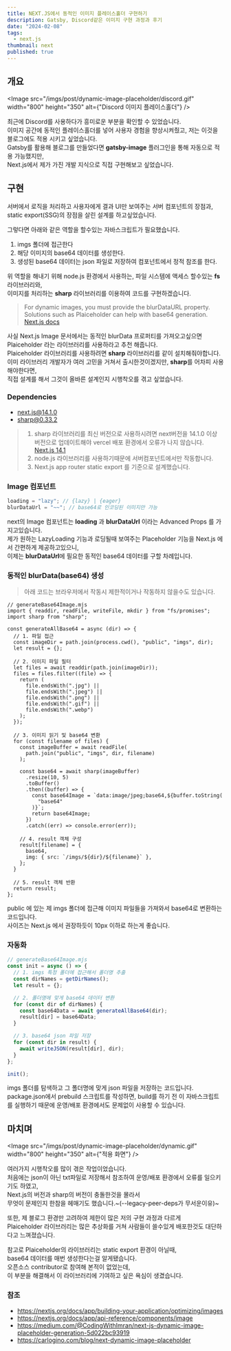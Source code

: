 ```yaml
---
title: NEXT.JS에서 동적인 이미지 플레이스홀더 구현하기
description: Gatsby, Discord같은 이미지 구현 과정과 후기
date: "2024-02-08"
tags:
  - next.js
thumbnail: next
published: true
---
```


## 개요

<Image
  src="/imgs/post/dynamic-image-placeholder/discord.gif"
  width="800"
  height="350"
  alt={"Discord 이미지 플레이스홀더"}
/>

최근에 Discord를 사용하다가 흥미로운 부분을 확인할 수 있었습니다.\
이미지 공간에 동적인 플레이스홀더를 넣어 사용자 경험을 향상시켜줬고, 저는 이것을 블로그에도 적용 시키고 싶었습니다.\
Gatsby를 활용해 블로그를 만들었다면 **gatsby-image** 플러그인을 통해 자동으로 적용 가능했지만,\
Next.js에서 제가 가진 개발 지식으로 직접 구현해보고 싶었습니다.

## 구현

서버에서 로직을 처리하고 사용자에게 결과 UI만 보여주는 서버 컴포넌트의 장점과,\
static export(SSG)의 장점을 살린 설계를 하고싶었습니다.

그렇다면 아래와 같은 역할을 할수있는 자바스크립트가 필요했습니다.

1. imgs 폴더에 접근한다
2. 해당 이미지의 base64 데이터를 생성한다.
3. 생성된 base64 데이터는 json 파일로 저장하여 컴포넌트에서 정적 참조를 한다.

위 역할을 해내기 위해 node.js 환경에서 사용하는, 파일 시스템에 액세스 할수있는 **fs** 라이브러리와,\
이미지를 처리하는 **sharp** 라이브러리를 이용하여 코드를 구현하겠습니다.

> For dynamic images, you must provide the blurDataURL property. Solutions such as Plaiceholder can help with base64 generation.\
> [Next.js docs](https://nextjs.org/docs/app/api-reference/components/image#placeholder)

사실 Next.js Image 문서에서는 동적인 blurData 프로퍼티를 가져오고싶으면 Plaiceholder 라는 라이브러리를 사용하라고 추천 해줍니다.\
Plaiceholder 라이브러리를 사용하려면 **sharp** 라이브러리를 같이 설치해줘야합니다.\
이미 라이브러리 개발자가 여러 고민을 거쳐서 출시한것이겠지만, **sharp**를 어차피 사용해야한다면,\
직접 설계를 해서 그것이 올바른 설계인지 시행착오를 겪고 싶었습니다.

### Dependencies

- next.js@14.1.0
- sharp@0.33.2

> 1. sharp 라이브러리를 최신 버전으로 사용하시려면 next버전을 14.1.0 이상 버전으로 업데이트해야 vercel 배포 환경에서 오류가 나지 않습니다. [Next.js 14.1](https://nextjs.org/blog/next-14-1)
> 2. node.js 라이브러리를 사용하기때문에 서버컴포넌트에서만 작동합니다.
> 3. Next.js app router static export 를 기준으로 설계했습니다.

### Image 컴포넌트

```js
loading = "lazy"; // {lazy} | {eager}
blurDataUrl = "~~"; // base64로 인코딩된 이미지만 가능
```

next의 Image 컴포넌트는 **loading** 과 **blurDataUrl** 이라는 Advanced Props 를 가지고있습니다.\
제가 원하는 LazyLoading 기능과 로딩될때 보여주는 Placeholder 기능을 Next.js 에서 간편하게 제공하고있으니,\
이제는 **blurDataUrl**에 필요한 동적인 base64 데이터를 구할 차례입니다.

### 동적인 blurData(base64) 생성

> 아래 코드는 브라우저에서 작동시 제한적이거나 작동하지 않을수도 있습니다.

```JS
// generateBase64Image.mjs
import { readdir, readFile, writeFile, mkdir } from "fs/promises";
import sharp from "sharp";

const generateAllBase64 = async (dir) => {
  // 1. 파일 접근
  const imageDir = path.join(process.cwd(), "public", "imgs", dir);
  let result = {};

  // 2. 이미지 파일 필터
  let files = await readdir(path.join(imageDir));
  files = files.filter((file) => {
    return (
      file.endsWith(".jpg") ||
      file.endsWith(".jpeg") ||
      file.endsWith(".png") ||
      file.endsWith(".gif") ||
      file.endsWith(".webp")
    );
  });

  // 3. 이미지 읽기 및 base64 변환
  for (const filename of files) {
    const imageBuffer = await readFile(
      path.join("public", "imgs", dir, filename)
    );

    const base64 = await sharp(imageBuffer)
      .resize(10, 5)
      .toBuffer()
      .then((buffer) => {
        const base64Image = `data:image/jpeg;base64,${buffer.toString(
          "base64"
        )}`;
        return base64Image;
      })
      .catch((err) => console.error(err));

    // 4. result 객체 구성
    result[filename] = {
      base64,
      img: { src: `/imgs/${dir}/${filename}` },
    };
  }

  // 5. result 객체 반환
  return result;
};
```

public 에 있는 제 imgs 폴더에 접근해 이미지 파일들을 가져와서 base64로 변환하는 코드입니다.\
사이즈는 Next.js 에서 권장하듯이 10px 이하로 하는게 좋습니다.

### 자동화

```js
// generateBase64Image.mjs
const init = async () => {
  // 1. imgs 특정 폴더에 접근해서 폴더명 추출
  const dirNames = getDirNames();
  let result = {};

  // 2. 폴더명에 맞게 base64 데이터 변환
  for (const dir of dirNames) {
    const base64Data = await generateAllBase64(dir);
    result[dir] = base64Data;
  }

  // 3. base64 json 파일 저장
  for (const dir in result) {
    await writeJSON(result[dir], dir);
  }
};

init();
```

imgs 폴더를 탐색하고 그 폴더명에 맞게 json 파일을 저장하는 코드입니다.\
package.json에서 prebuild 스크립트를 작성하면, build를 하기 전 이 자바스크립트를 실행하기 때문에 운영/배포 환경에서도 문제없이 사용할 수 있습니다.

## 마치며

<Image
  src="/imgs/post/dynamic-image-placeholder/dynamic.gif"
  width="800"
  height="350"
  alt={"적용 화면"}
/>

여러가지 시행착오를 많이 겪은 작업이었습니다.\
처음에는 json이 아닌 txt파일로 저장해서 참조하여 운영/배포 환경에서 오류를 일으키기도 하였고,\
Next.js의 버전과 sharp의 버전이 충돌한것을 몰라서\
무엇이 문제인지 한참을 헤매기도 했습니다.~(--legacy-peer-deps가 무서운이유)~

또한, 제 블로그 환경만 고려하여 제한이 많은 저의 구현 과정과 다르게\
Plaiceholder 라이브러리는 많은 추상화를 거쳐 사람들이 쓸수있게 배포한것도 대단하다고 느껴졌습니다.

참고로 Plaiceholder의 라이브러리는 static export 환경이 아닐때,\
base64 데이터를 매번 생성한다는걸 알게됐습니다.\
오픈소스 contributor로 참여해 본적이 없었는데,\
이 부분을 해결해서 이 라이브러리에 기여하고 싶은 욕심이 생겼습니다.

### 참조

- https://nextjs.org/docs/app/building-your-application/optimizing/images
- https://nextjs.org/docs/app/api-reference/components/image
- https://medium.com/@CodingWithImran/next-js-dynamic-image-placeholder-generation-5d022bc93919
- https://carlogino.com/blog/next-dynamic-image-placeholder
